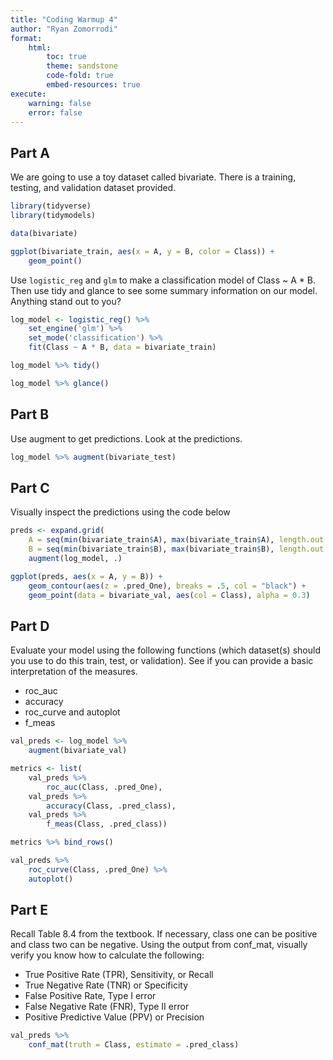 ```yaml
---
title: "Coding Warmup 4"
author: "Ryan Zomorrodi"
format: 
    html:
        toc: true
        theme: sandstone
        code-fold: true
        embed-resources: true
execute:
    warning: false
    error: false
---
```


## Part A
We are going to use a toy dataset called bivariate. There is a training, testing, and validation dataset provided.
```r
library(tidyverse)
library(tidymodels)

data(bivariate)

ggplot(bivariate_train, aes(x = A, y = B, color = Class)) +
    geom_point()
```

Use `logistic_reg` and `glm` to make a classification model of Class ~ A * B. Then use tidy and glance to see some summary information on our model. Anything stand out to you?

``` r
log_model <- logistic_reg() %>%
    set_engine('glm') %>%
    set_mode('classification') %>%
    fit(Class ~ A * B, data = bivariate_train)

log_model %>% tidy()

log_model %>% glance()
```

## Part B
Use augment to get predictions. Look at the predictions.
``` r
log_model %>% augment(bivariate_test)
```

## Part C
Visually inspect the predictions using the code below

```r
preds <- expand.grid(
    A = seq(min(bivariate_train$A), max(bivariate_train$A), length.out = 100),
    B = seq(min(bivariate_train$B), max(bivariate_train$B), length.out = 100)) %>%
    augment(log_model, .)

ggplot(preds, aes(x = A, y = B)) +
    geom_contour(aes(z = .pred_One), breaks = .5, col = "black") + 
    geom_point(data = bivariate_val, aes(col = Class), alpha = 0.3)
```

## Part D
Evaluate your model using the following functions (which dataset(s) should you use to do this train, test, or validation). See if you can provide a basic interpretation of the measures.

* roc_auc
* accuracy
* roc_curve and autoplot
* f_meas
``` r
val_preds <- log_model %>% 
    augment(bivariate_val)

metrics <- list(
    val_preds %>%
        roc_auc(Class, .pred_One),
    val_preds %>%
        accuracy(Class, .pred_class),
    val_preds %>%
        f_meas(Class, .pred_class))

metrics %>% bind_rows()
```

``` r
val_preds %>% 
    roc_curve(Class, .pred_One) %>%
    autoplot()
```

## Part E
Recall Table 8.4 from the textbook. If necessary, class one can be positive and class two can be negative. Using the output from conf_mat, visually verify you know how to calculate the following:

* True Positive Rate (TPR), Sensitivity, or Recall
* True Negative Rate (TNR) or Specificity
* False Positive Rate, Type I error
* False Negative Rate (FNR), Type II error
* Positive Predictive Value (PPV) or Precision
```r
val_preds %>% 
    conf_mat(truth = Class, estimate = .pred_class)
```
